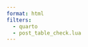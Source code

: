 ```yaml
---
format: html
filters:
  - quarto
  - post_table_check.lua
---
```


```{=html}
<table>
```

```{=html}
</table>
```
